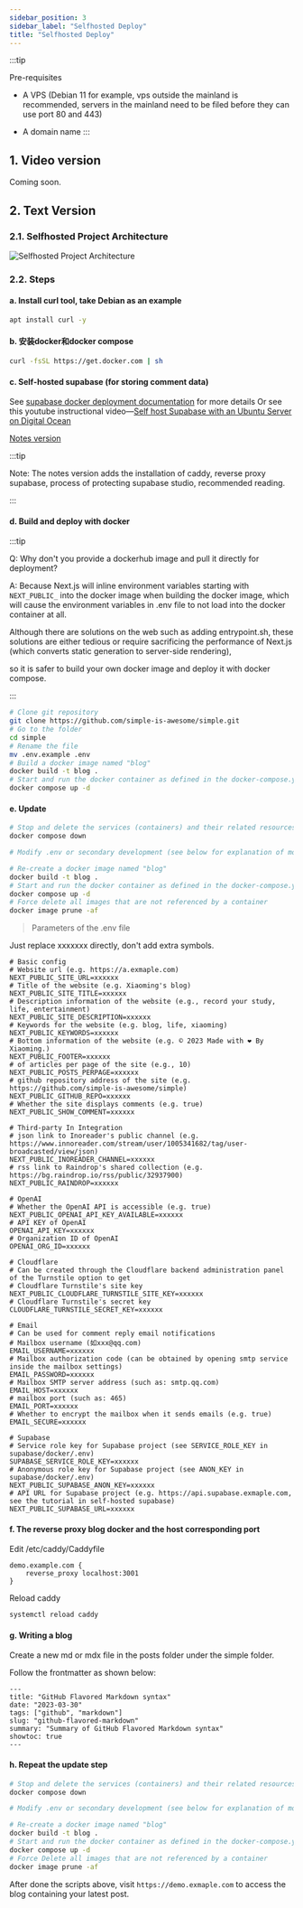 ```yaml
---
sidebar_position: 3
sidebar_label: "Selfhosted Deploy"
title: "Selfhosted Deploy"
---
```


:::tip

Pre-requisites

- A VPS (Debian 11 for example, vps outside the mainland is recommended, servers in the mainland need to be filed before they can use port 80 and 443)

- A domain name
:::

## 1. Video version

Coming soon.

## 2. Text Version

### 2.1. Selfhosted Project Architecture

![Selfhosted Project Architecture](https://vip2.loli.io/2023/04/20/cKXVud7n9YIeZEz.webp)

### 2.2. Steps

#### a. Install curl tool, take Debian as an example

```bash
apt install curl -y
```

#### b. 安装docker和docker compose

```bash
curl -fsSL https://get.docker.com | sh
```

#### c. Self-hosted supabase (for storing comment data)

See [supabase docker deployment documentation](https://supabase.com/docs/guides/self-hosting/docker) for more details
Or see this youtube instructional video—[Self host Supabase with an Ubuntu Server on Digital Ocean](https://www.youtube.com/watch?v=0bqxrm4PnMA)

[Notes version](https://gist.github.com/real-jiakai/868f3a1c0aed5493d1c4dafc27d5cff8)

:::tip

Note: The notes version adds the installation of caddy, reverse proxy supabase, process of protecting supabase studio, recommended reading.

:::

#### d. Build and deploy with docker

:::tip

Q: Why don't you provide a dockerhub image and pull it directly for deployment?

A: Because Next.js will inline environment variables starting with `NEXT_PUBLIC_` into the docker image when building the docker image, which will cause the environment variables in .env file to not load into the docker container at all. 

Although there are solutions on the web such as adding entrypoint.sh, these solutions are either tedious or require sacrificing the performance of Next.js (which converts static generation to server-side rendering), 

so it is safer to build your own docker image and deploy it with docker compose.

:::

```bash
# Clone git repository
git clone https://github.com/simple-is-awesome/simple.git
# Go to the folder
cd simple
# Rename the file
mv .env.example .env
# Build a docker image named "blog"
docker build -t blog .
# Start and run the docker container as defined in the docker-compose.yml file
docker compose up -d
```

#### e. Update

```bash
# Stop and delete the services (containers) and their related resources defined by the docker-compose.yml file
docker compose down

# Modify .env or secondary development (see below for explanation of modification process)

# Re-create a docker image named "blog"
docker build -t blog .
# Start and run the docker container as defined in the docker-compose.yml file
docker compose up -d
# Force delete all images that are not referenced by a container
docker image prune -af
```

> Parameters of the .env file

Just replace xxxxxxx directly, don't add extra symbols.

```
# Basic config
# Website url (e.g. https://a.exmaple.com)
NEXT_PUBLIC_SITE_URL=xxxxxx
# Title of the website (e.g. Xiaoming's blog)
NEXT_PUBLIC_SITE_TITLE=xxxxxx
# Description information of the website (e.g., record your study, life, entertainment)
NEXT_PUBLIC_SITE_DESCRIPTION=xxxxxx
# Keywords for the website (e.g. blog, life, xiaoming)
NEXT_PUBLIC_KEYWORDS=xxxxxx
# Bottom information of the website (e.g. © 2023 Made with ❤️ By Xiaoming.)
NEXT_PUBLIC_FOOTER=xxxxxx
# of articles per page of the site (e.g., 10)
NEXT_PUBLIC_POSTS_PERPAGE=xxxxxx
# github repository address of the site (e.g. https://github.com/simple-is-awesome/simple)
NEXT_PUBLIC_GITHUB_REPO=xxxxxx
# Whether the site displays comments (e.g. true)
NEXT_PUBLIC_SHOW_COMMENT=xxxxxx

# Third-party In Integration
# json link to Inoreader's public channel (e.g. https://www.innoreader.com/stream/user/1005341682/tag/user-broadcasted/view/json)
NEXT_PUBLIC_INOREADER_CHANNEL=xxxxxx
# rss link to Raindrop's shared collection (e.g. https://bg.raindrop.io/rss/public/32937900)
NEXT_PUBLIC_RAINDROP=xxxxxx

# OpenAI
# Whether the OpenAI API is accessible (e.g. true)
NEXT_PUBLIC_OPENAI_API_KEY_AVAILABLE=xxxxxx
# API KEY of OpenAI
OPENAI_API_KEY=xxxxxx
# Organization ID of OpenAI
OPENAI_ORG_ID=xxxxxx

# Cloudflare
# Can be created through the Cloudflare backend administration panel of the Turnstile option to get
# Cloudflare Turnstile's site key
NEXT_PUBLIC_CLOUDFLARE_TURNSTILE_SITE_KEY=xxxxxx
# Cloudflare Turnstile's secret key
CLOUDFLARE_TURNSTILE_SECRET_KEY=xxxxxx

# Email
# Can be used for comment reply email notifications
# Mailbox username (如xxx@qq.com)
EMAIL_USERNAME=xxxxxx
# Mailbox authorization code (can be obtained by opening smtp service inside the mailbox settings)
EMAIL_PASSWORD=xxxxxx
# Mailbox SMTP server address (such as: smtp.qq.com)
EMAIL_HOST=xxxxxx
# mailbox port (such as: 465)
EMAIL_PORT=xxxxxx
# Whether to encrypt the mailbox when it sends emails (e.g. true)
EMAIL_SECURE=xxxxxx

# Supabase
# Service role key for Supabase project (see SERVICE_ROLE_KEY in supabase/docker/.env)
SUPABASE_SERVICE_ROLE_KEY=xxxxxx
# Anonymous role key for Supabase project (see ANON_KEY in supabase/docker/.env)
NEXT_PUBLIC_SUPABASE_ANON_KEY=xxxxxx
# API URL for Supabase project (e.g. https://api.supabase.exmaple.com, see the tutorial in self-hosted supabase)
NEXT_PUBLIC_SUPABASE_URL=xxxxxx
```

#### f. The reverse proxy blog docker and the host corresponding port

Edit /etc/caddy/Caddyfile

```
demo.example.com {
	reverse_proxy localhost:3001
}
```

Reload caddy

```bash
systemctl reload caddy
```

#### g. Writing a blog

Create a new md or mdx file in the posts folder under the simple folder.

Follow the frontmatter as shown below:

```
---
title: "GitHub Flavored Markdown syntax"
date: "2023-03-30"
tags: ["github", "markdown"]
slug: "github-flavored-markdown"
summary: "Summary of GitHub Flavored Markdown syntax"
showtoc: true
---
```

#### h. Repeat the update step

```bash
# Stop and delete the services (containers) and their related resources defined by the docker-compose.yml file
docker compose down

# Modify .env or secondary development (see below for explanation of modification process)

# Re-create a docker image named "blog"
docker build -t blog .
# Start and run the docker container as defined in the docker-compose.yml file
docker compose up -d
# Force Delete all images that are not referenced by a container
docker image prune -af
```

After done the scripts above, visit `https://demo.exmaple.com` to access the blog containing your latest post.
